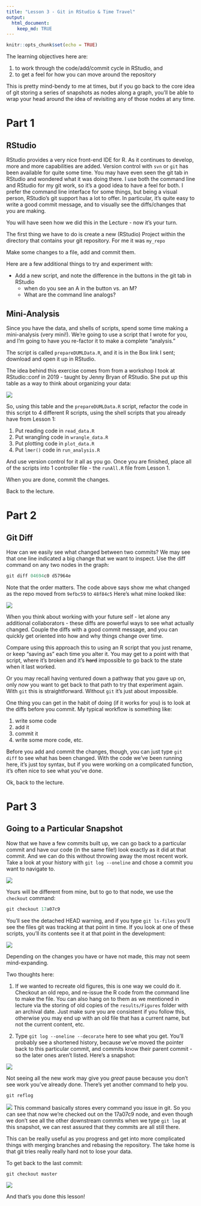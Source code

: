 ```yaml
---
title: "Lesson 3 - Git in RStudio & Time Travel"
output: 
  html_document:
    keep_md: TRUE
---
```


```r
knitr::opts_chunk$set(echo = TRUE)
```

The learning objectives here are: 

1. to work through the code/add/commit cycle in RStudio, and 
2. to get a feel for how you can move around the repository 

This is pretty mind-bendy to me at times, but if you go back to the core idea of git storing a series of snapshots as nodes along a graph, you'll be able to wrap your head around the idea of revisiting any of those nodes at any time.

# Part 1
## RStudio
RStudio provides a very nice front-end IDE for R. As it continues to develop, more and more capabilities are added. Version control with ```svn``` or ```git``` has been available for quite some time. You may have even seen the git tab in RStudio and wondered what it was doing there. I use both the command line and RStudio for my git work, so it's a good idea to have a feel for both. I prefer the command line interface for some things, but being a visual person, RStudio's git support has a lot to offer. In particular, it's quite easy to write a good commit message, and to visually see the diffs/changes that you are making.

You will have seen how we did this in the Lecture - now it's your turn. 

The first thing we have to do is create a new (RStudio) Project within the directory that contains your git repository. For me it was ```my_repo```

Make some changes to a file, add and commit them. 

Here are a few additional things to try and experiment with:

* Add a new script, and note the difference in the buttons in the git tab in RStudio 
    + when do you see an A in the button vs. an M? 
    + What are the command line analogs?

## Mini-Analysis
Since you have the data, and shells of scripts, spend some time making a mini-analysis (very mini!). We're going to use a script that I wrote for you, and I'm going to have you re-factor it to make a complete "analysis." 

The script is called ```prepareDUMLData.R```, and it is in the Box link I sent; download and open it up in RStudio.

The idea behind this exercise comes from from a workshop I took at RStudio::conf in 2019 - taught by Jenny Bryan of RStudio. She put up this table as a way to think about organizing your data:

![](images/2020-01-21_workflow.png)



So, using this table and the ```prepareDUMLData.R``` script, refactor the code in this script to 4 different R scripts, using the shell scripts that you already have from Lesson 1:

1. Put reading code in ```read_data.R``` 
2. Put wrangling code in ```wrangle_data.R``` 
3. Put plotting code in ```plot_data.R``` 
4. Put ```lmer()``` code in ```run_analysis.R``` 

And use version control for it all as you go. Once you are finished, place all of the scripts into 1 controller file - the ```runAll.R``` file from Lesson 1.

When you are done, commit the changes.

Back to the lecture.

# Part 2
## Git Diff
How can we easily see what changed between two commits? We may see that one line indicated a big change that we want to inspect. Use the diff command on any two nodes in the graph:

```r
git diff 04694c0 d57964e
```

Note that the order matters. The code above says show me what changed as the repo moved from ```9efbc59``` to ```48f84c5``` Here's what mine looked like:


![](images/gitDiff.png)

When you think about working with your future self - let alone any additional collaborators - these diffs are powerful ways to see what actually changed. Couple the diffs with a good commit message, and you can quickly get oriented into how and why things change over time. 

Compare using this approach this to using an R script that you just rename, or keep "saving as" each time you alter it. You may get to a point with that script, where it's broken and it's ~~hard~~ impossible to go back to the state when it last worked. 

Or you may recall having ventured down a pathway that you gave up on, only _now_ you want to get back to that path to try that experiment again. With ```git``` this is straightforward. Without ```git``` it's just about impossible.

One thing you can get in the habit of doing (if it works for you) is to look at the diffs before you commit. My typical workflow is something like:

1. write some code
2. add it
3. commit it
4. write some more code, etc.

Before you add and commit the changes, though, you can just type ```git diff``` to see what has been changed. With the code we've been running here, it's just toy syntax, but if you were working on a complicated function, it's often nice to see what you've done. 

Ok, back to the lecture.

# Part 3
## Going to a Particular Snapshot
Now that we have a few commits built up, we can go back to a particular commit and have our code (in the same file!) look exactly as it did at that commit. And we can do this without throwing away the most recent work. Take a look at your history with ```git log --oneline``` and chose a commit you want to navigate to. 

![](images/gitLogTT.png)

Yours will be different from mine, but to go to that node, we use the ```checkout``` command:

```r
git checkout 17a07c9
```

You'll see the detached HEAD warning, and if you type ```git ls-files``` you'll see the files git was tracking at that point in time. If you look at one of these scripts, you'll its contents see it at that point in the development:

![](images/plot0a215c7.png)

Depending on the changes you have or have not made, this may not seem mind-expanding.

Two thoughts here:

1. If we wanted to recreate old figures, this is one way we could do it. Checkout an old repo, and re-issue the R code from the command line to make the file. You can also hang on to them as we mentioned in lecture via the storing of old copies of the ```results/Figures``` folder with an archival date. Just make sure you are consistent if you follow this, otherwise you may end up with an old file that has a current name, but not the current content, etc.

2. Type ```git log --oneline --decorate``` here to see what you get. You'll probably see a shortened history, because we've moved the pointer back to this particular commit, and commits know their parent commit - so the later ones aren't listed. Here's a snapshot:

![](images/det_head.png)

Not seeing all the new work may give you _great_ pause because you don't see work you've already done. There's yet another command to help you.

```r
git reflog
```

![](images/reflog.png)
This command basically stores every command you issue in git. So you can see that now we're checked out on the 17a07c9 node, and even though we don't see all the other downstream commits when we type ```git log``` at this snapshot, we can rest assured that they commits are all still there.

This can be really useful as you progress and get into more complicated things with merging branches and rebasing the repository. The take home is that git tries really really hard not to lose your data.

To get back to the last commit:

```r
git checkout master
```

![](images/reflogMaster.png)

And that's you done this lesson!

